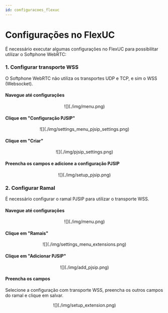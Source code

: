 ```yaml
---
id: configuracoes_flexuc
---
```


# Configurações no FlexUC

É necessário executar algumas configurações no FlexUC para possibilitar utilizar o Softphone WebRTC:

### 1. Configurar transporte WSS

O Softphone WebRTC não utiliza os transportes UDP e TCP, e sim o WSS (Websocket).


#### Navegue até configurações

<div align="center">
![](./img/menu.png)
</div>


#### Clique em "Configuração PJSIP"

<div align="center">
![](./img/settings_menu_pjsip_settings.png)
</div>


#### Clique em "Criar"

<div align="center">
![](./img/pjsip_settings.png)
</div>


#### Preencha os campos e adicione a configuração PJSIP

<div align="center">
![](./img/setup_pjsip.png)
</div>

### 2. Configurar Ramal

É necessário configurar o ramal PJSIP para utilizar o transporte WSS.

#### Navegue até configurações

<div align="center">
![](./img/menu.png)
</div>


#### Clique em "Ramais"

<div align="center">
![](./img/settings_menu_extensions.png)
</div>

#### Clique em "Adicionar PJSIP"

<div align="center">
![](./img/add_pjsip.png)
</div>


#### Preencha os campos 

Selecione a configuração com transporte WSS, preencha os outros campos do ramal e clique em salvar.

<div align="center">
![](./img/setup_extension.png)
</div>


